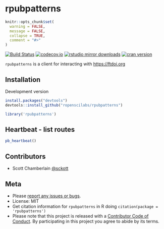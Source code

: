 rpubpatterns
============

```r
knitr::opts_chunk$set(
  warning = FALSE,
  message = FALSE,
  collapse = TRUE,
  comment = "#>"
)
```

[![Build Status](https://travis-ci.org/ropenscilabs/rpubpatterns.svg?branch=master)](https://travis-ci.org/ropenscilabs/rpubpatterns)
[![codecov.io](https://codecov.io/github/ropenscilabs/rpubpatterns/coverage.svg?branch=master)](https://codecov.io/github/ropenscilabs/rpubpatterns?branch=master)
[![rstudio mirror downloads](http://cranlogs.r-pkg.org/badges/grand-total/rpubpatterns?color=2ECC71)](https://github.com/metacran/cranlogs.app)
[![cran version](http://www.r-pkg.org/badges/version/rpubpatterns)](https://cran.r-project.org/package=rpubpatterns)


`rpubpatterns` is a client for interacting with <https://ftdoi.org>

## Installation

Development version

```r
install.packages("devtools")
devtools::install_github("ropenscilabs/rpubpatterns")
```

```r
library('rpubpatterns')
```

## Heartbeat - list routes

```r
pb_heartbeat()
```

## Contributors

* Scott Chamberlain [@sckott](https://github.com/sckott)

## Meta

* Please [report any issues or bugs](https://github.com/ropenscilabs/rpubpatterns/issues).
* License: MIT
* Get citation information for `rpubpatterns` in R doing `citation(package = 'rpubpatterns')`
* Please note that this project is released with a [Contributor Code of Conduct](CODE_OF_CONDUCT.md).
By participating in this project you agree to abide by its terms.
